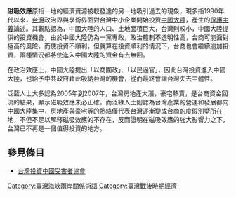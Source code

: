 {{Unreferenced|time=2017-09-09T04:48:44+00:00}}
'''磁吸效應'''原指一地的經濟資源被較發達的另一地吸引過去的現象，現多指1990年代以來，[[台灣|台灣]]政治界與學術界面對台灣中小企業開始投資[[中国大陆|中國大陸]]，產生的[[保護主義|保護主義]]論述。其觀點認為，中國大陸的人口、土地面積巨大，台灣則較小，中國大陸提供的投資機會，由於中國大陸仍為一黨專政，政治體制不透明性高，台商可能面對極高的風險，而使投資不順利，但就算在投資順利的情況下，台商也會繼續追加投資，兩種情況都將使進入中國大陸的資金有去無回。

在政治效應上，中國大陸提出「以商圍政」、「以民逼官」，因此台灣投資進入中國大陸，也給予中共政府藉此吸納台灣的機會，從而最終會讓台灣失去主體性。

泛藍人士大多認為2005年到2007年，台灣房地產大漲，豪宅熱賣，是台商資金回流的結果，顯示磁吸效應未必正確。而泛綠人士則認為台灣產業的營運和發展都向中國大陸集中，房地產與豪宅等的熱絡僅代表台灣逐漸變成台商的度假別墅所在地，不但不足以解釋磁吸效應的不存在，反而證明在磁吸效應的強大影響力之下，台灣已不再是一個值得投資的地方。

==參見條目==
* [[台灣投資中國受害者協會|台灣投資中國受害者協會]]

{{台灣經濟小作品}}

[[Category:臺灣海峽兩岸關係術語|Category:臺灣海峽兩岸關係術語]]
[[Category:臺灣戰後時期經濟|Category:臺灣戰後時期經濟]]